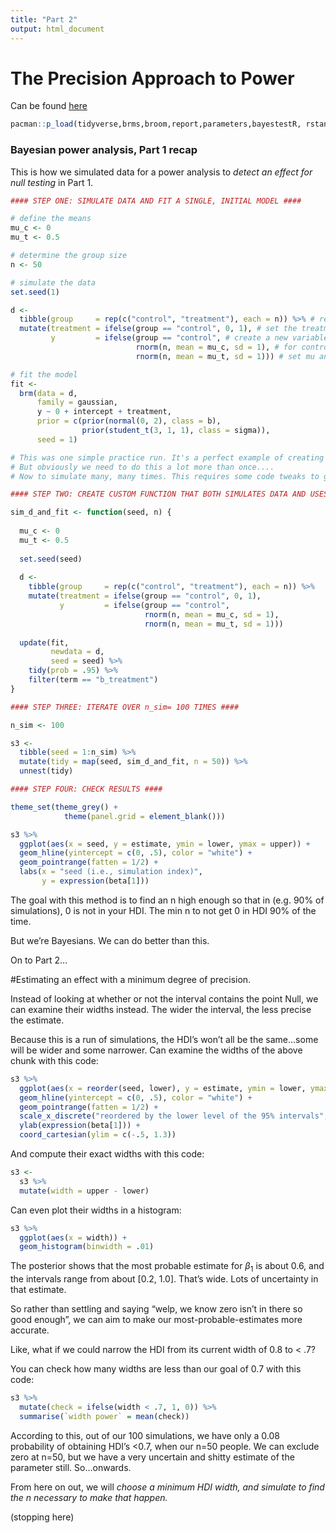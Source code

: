 ---
title: "Part 2"
output: html_document
---

# The Precision Approach to Power

Can be found [here](https://solomonkurz.netlify.app/post/bayesian-power-analysis-part-ii/)


```{r packages, include=FALSE}

pacman::p_load(tidyverse,brms,broom,report,parameters,bayestestR, rstanarm)

```

### Bayesian power analysis, Part 1 recap

This is how we simulated data for a power analysis to *detect an effect for null testing* in Part 1.


```{r}
#### STEP ONE: SIMULATE DATA AND FIT A SINGLE, INITIAL MODEL ####

# define the means
mu_c <- 0
mu_t <- 0.5

# determine the group size
n <- 50

# simulate the data
set.seed(1)

d <-
  tibble(group     = rep(c("control", "treatment"), each = n)) %>% # repeat each word 50 times
  mutate(treatment = ifelse(group == "control", 0, 1), # set the treatment condition variable coding (0= control, 1=treatment)
         y         = ifelse(group == "control", # create a new variable for the observed data....
                            rnorm(n, mean = mu_c, sd = 1), # for control group, set mu and sd
                            rnorm(n, mean = mu_t, sd = 1))) # set mu and sd for treatment group

# fit the model
fit <-
  brm(data = d,
      family = gaussian,
      y ~ 0 + intercept + treatment,
      prior = c(prior(normal(0, 2), class = b),
                prior(student_t(3, 1, 1), class = sigma)),
      seed = 1)

# This was one simple practice run. It's a perfect example of creating a SINGLE data set of 50 observations
# But obviously we need to do this a lot more than once....
# Now to simulate many, many times. This requires some code tweaks to generate data iteratively...

#### STEP TWO: CREATE CUSTOM FUNCTION THAT BOTH SIMULATES DATA AND USES UPDATE() TO UPDATE THE INITIAL MODEL FIT ####

sim_d_and_fit <- function(seed, n) {
  
  mu_c <- 0
  mu_t <- 0.5
  
  set.seed(seed)
  
  d <-
    tibble(group     = rep(c("control", "treatment"), each = n)) %>% 
    mutate(treatment = ifelse(group == "control", 0, 1),
           y         = ifelse(group == "control", 
                              rnorm(n, mean = mu_c, sd = 1),
                              rnorm(n, mean = mu_t, sd = 1)))
  
  update(fit,
         newdata = d, 
         seed = seed) %>% 
    tidy(prob = .95) %>% 
    filter(term == "b_treatment")
}

#### STEP THREE: ITERATE OVER n_sim= 100 TIMES ####

n_sim <- 100

s3 <-
  tibble(seed = 1:n_sim) %>% 
  mutate(tidy = map(seed, sim_d_and_fit, n = 50)) %>% 
  unnest(tidy)

#### STEP FOUR: CHECK RESULTS ####

theme_set(theme_grey() +
            theme(panel.grid = element_blank()))

s3 %>% 
  ggplot(aes(x = seed, y = estimate, ymin = lower, ymax = upper)) +
  geom_hline(yintercept = c(0, .5), color = "white") +
  geom_pointrange(fatten = 1/2) +
  labs(x = "seed (i.e., simulation index)",
       y = expression(beta[1]))
```

The goal with this method is to find an n high enough so that in (e.g. 90% of simulations), 0 is not in your HDI. The min n to not get 0 in HDI 90% of the time.

But we're Bayesians. We can do better than this.



On to Part 2...

#Estimating an effect with a minimum degree of precision.

Instead of looking at whether or not the interval contains the point Null, we can examine their widths instead. The wider the interval, the less precise the estimate.

Because this is a run of simulations, the HDI's won't all be the same...some will be wider and some narrower. Can examine the widths of the above chunk with this code:

```{r}
s3 %>%
  ggplot(aes(x = reorder(seed, lower), y = estimate, ymin = lower, ymax = upper)) +
  geom_hline(yintercept = c(0, .5), color = "white") +
  geom_pointrange(fatten = 1/2) +
  scale_x_discrete("reordered by the lower level of the 95% intervals", breaks = NULL) +
  ylab(expression(beta[1])) +
  coord_cartesian(ylim = c(-.5, 1.3))
```


And compute their exact widths with this code:
```{r}
s3 <-
  s3 %>% 
  mutate(width = upper - lower)
```


Can even plot their widths in a histogram:
```{r}
s3 %>% 
  ggplot(aes(x = width)) +
  geom_histogram(binwidth = .01)
```

The posterior shows that the most probable estimate for $\beta_1$ is about 0.6, and the intervals range from about [0.2, 1.0]. That's wide. Lots of uncertainty in that estimate.

So rather than settling and saying "welp, we know zero isn't in there so good enough", we can aim to make our most-probable-estimates more accurate.

Like, what if we could narrow the HDI from its current width of 0.8 to < .7?

You can check how many widths are less than our goal of 0.7 with this code:
```{r}
s3 %>% 
  mutate(check = ifelse(width < .7, 1, 0)) %>% 
  summarise(`width power` = mean(check))
```

According to this, out of our 100 simulations, we have only a 0.08 probability of obtaining HDI's <0.7, when our n=50 people. We can exclude zero at n=50, but we have a very uncertain and shitty estimate of the parameter still. So...onwards.


From here on out, we will *choose a minimum HDI width, and simulate to find the n necessary to make that happen.*

(stopping here)
